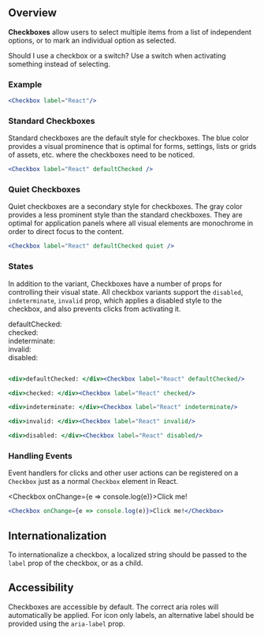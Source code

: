 
## Overview

**Checkboxes**  allow users to select multiple items from a list of independent options, or to mark an individual option as selected.

Should I use a checkbox or a switch? Use a switch when activating something instead of selecting.

### Example

<Checkbox label="React"/>

```jsx
<Checkbox label="React"/>
```

### Standard Checkboxes
Standard checkboxes are the default style for checkboxes. The blue color provides a visual prominence that is optimal for forms, settings, lists or grids of assets, etc. where the checkboxes need to be noticed.


<Checkbox label="React" defaultChecked />

```jsx
<Checkbox label="React" defaultChecked />
```

### Quiet Checkboxes

Quiet checkboxes are a secondary style for checkboxes. The gray color provides a less prominent style than the standard checkboxes. They are optimal for application panels where all visual elements are monochrome in order to direct focus to the content.

<Checkbox label="React" defaultChecked quiet />

```jsx
<Checkbox label="React" defaultChecked quiet />
```

### States

In addition to the variant, Checkboxes have a number of props for controlling their visual state. All checkbox variants support the `disabled`, `indeterminate`, `invalid`   prop, which applies a disabled style to the checkbox, and also prevents clicks from activating it.

<div>defaultChecked: </div><Checkbox label="React" defaultChecked/>

<div>checked: </div><Checkbox label="React" checked/>

<div>indeterminate: </div><Checkbox label="React" indeterminate/>

<div>invalid: </div><Checkbox label="React" invalid/>

<div>disabled: </div><Checkbox label="React" disabled/>

```jsx

<div>defaultChecked: </div><Checkbox label="React" defaultChecked/>

<div>checked: </div><Checkbox label="React" checked/>

<div>indeterminate: </div><Checkbox label="React" indeterminate/>

<div>invalid: </div><Checkbox label="React" invalid/>

<div>disabled: </div><Checkbox label="React" disabled/>

```

### Handling Events

Event handlers for clicks and other user actions can be registered on a `Checkbox` just as a normal `Checkbox` element in React.

<Checkbox onChange={e => console.log(e)}>Click me!</Checkbox>

```jsx
<Checkbox onChange={e => console.log(e)}>Click me!</Checkbox>
```

## Internationalization

To internationalize a checkbox, a localized string should be passed to the `label` prop of the checkbox, or as a child.

## Accessibility

Checkboxes are accessible by default. The correct aria roles will automatically be applied. For icon only labels, an alternative label should be provided using the `aria-label` prop.

